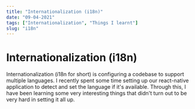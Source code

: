 ```yaml
---
title: "Internationalization (i18n)"
date: "09-04-2021"
tags: ["Internationalization", "Things I learnt"]
slug: "i18n"
---
```


# Internationalization (i18n)

Internationalization (i18n for short) is configuring a codebase to support multiple languages. I recently spent some time setting up our react-native application to detect and set the language if it's available. Through this, I have been learning some very interesting things that didn't turn out to be very hard in setting it all up.
